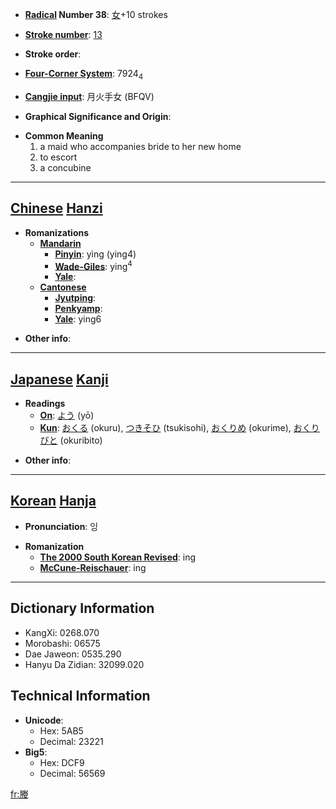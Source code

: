 * '''[[Wiktionary:Chinese radical index| Radical]] Number 38''': [[Wiktionary:Chinese radical index 女|女]]+10 strokes

* '''[[Wiktionary:Chinese total strokes index|Stroke number]]''': [[Wiktionary:Chinese total strokes index 13|13]]

* '''Stroke order''': 

* '''[[Wiktionary:Chinese four corner index|Four-Corner System]]''': 7924<sub>4</sub>

* '''[[Wiktionary:Chinese Cangjie index|Cangjie input]]''': 月火手女 (BFQV)

* '''Graphical Significance and Origin''': 

* '''Common Meaning'''
*#a maid who accompanies bride to her new home
*# to escort
*# a concubine


----

== [[Chinese]] [[Hanzi]] ==

* '''Romanizations'''
** '''[[Mandarin]]'''
*** '''[[Pinyin]]''': yìng (ying4)
*** '''[[Wade-Giles]]''': ying<sup>4</sup>
*** '''[[Yale]]''': 
** '''[[Cantonese]]'''
*** '''[[Jyutping]]''':
*** '''[[Penkyamp]]''': 
*** '''[[Yale]]''': ying6

* '''Other info''': 

----

== [[Japanese]] [[Kanji]] ==

* '''Readings'''
** '''[[On]]''': [[よう]] (yō)
** '''[[Kun]]''': [[おくる]] (okuru), [[つきそひ]] (tsukisohi), [[おくりめ]] (okurime), [[おくりびと]] (okuribito)

* '''Other info''':  

----

== [[Korean]] [[Hanja]] ==

* '''Pronunciation''': 잉

* '''Romanization'''
** '''[[The 2000 South Korean Revised Romanization|The 2000 South Korean Revised]]''': ing
** '''[[McCune-Reischauer]]''': ing

----

== Dictionary Information ==

* KangXi: 0268.070
* Morobashi: 06575
* Dae Jaweon: 0535.290
* Hanyu Da Zidian: 32099.020

== Technical Information ==

* '''Unicode''':
** Hex: 5AB5
** Decimal: 23221
* '''Big5''':
** Hex: DCF9
** Decimal: 56569

[[fr:媵]]